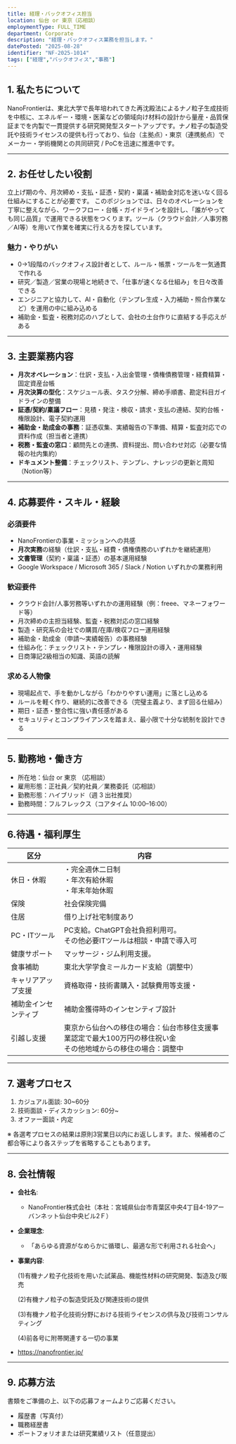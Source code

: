 ```yaml
---
title: 経理・バックオフィス担当
location: 仙台 or 東京（応相談）
employmentType: FULL_TIME
department: Corporate
description: "経理・バックオフィス業務を担当します。"
datePosted: "2025-08-28"
identifier: "NF-2025-1014"
tags: ["経理","バックオフィス","事務"]
---
```



## 1. 私たちについて

NanoFrontierは、東北大学で長年培われてきた再沈殿法によるナノ粒子生成技術を中核に、エネルギー・環境・医薬などの領域向け材料の設計から量産・品質保証までを内製で一貫提供する研究開発型スタートアップです。ナノ粒子の製造受託や技術ライセンスの提供も行っており、仙台（主拠点）・東京（連携拠点）でメーカー・学術機関との共同研究 / PoCを迅速に推進中です。

---

## 2. **お任せしたい役割**

立上げ期の今、月次締め・支払・証憑・契約・稟議・補助金対応を迷いなく回る仕組みにすることが必要です。
このポジションでは、日々のオペレーションを丁寧に整えながら、ワークフロー・台帳・ガイドラインを設計し、「誰がやっても同じ品質」で運用できる状態をつくります。ツール（クラウド会計／人事労務／AI等）を用いて作業を確実に行える方を探しています。

### 魅力・やりがい

- 0→1段階のバックオフィス設計者として、ルール・帳票・ツールを一気通貫で作れる
- 研究／製造／営業の現場と地続きで、「仕事が速くなる仕組み」を日々改善できる
- エンジニアと協力して、AI・自動化（テンプレ生成・入力補助・照合作業など）を運用の中に組み込める
- 補助金・監査・税務対応のハブとして、会社の土台作りに直結する手応えがある

---

## 3. 主要業務内容

- **月次オペレーション**：仕訳・支払・入出金管理・債権債務管理・経費精算・固定資産台帳
- **月次決算の型化**：スケジュール表、タスク分解、締め手順書、勘定科目ガイドラインの整備
- **証憑/契約/稟議フロー**：見積・発注・検収・請求・支払の連結、契約台帳・権限設計、電子契約運用
- **補助金・助成金の事務**：証憑収集、実績報告の下準備、精算・監査対応での資料作成（担当者と連携）
- **税務・監査の窓口**：顧問先との連携、資料提出、問い合わせ対応（必要な情報の社内集約）
- **ドキュメント整備**：チェックリスト、テンプレ、ナレッジの更新と周知（Notion等）

---

## 4. 応募要件・スキル・経験

### 必須要件

- NanoFrontierの事業・ミッションへの共感
- **月次実務**の経験（仕訳・支払・経費・債権債務のいずれかを継続運用）
- **文書管理**（契約・稟議・証憑）の基本運用経験
- Google Workspace / Microsoft 365 / Slack / Notion いずれかの業務利用

### 歓迎要件

- クラウド会計/人事労務等いずれかの運用経験（例：freee、マネーフォワード等）
- 月次締めの主担当経験、監査・税務対応の窓口経験
- 製造・研究系の会社での購買/在庫/検収フロー運用経験
- 補助金・助成金（申請～実績報告）の事務経験
- 仕組み化：チェックリスト・テンプレ・権限設計の導入・運用経験
- 日商簿記2級相当の知識、英語の読解

### 求める人物像

- 現場起点で、手を動かしながら「わかりやすい運用」に落とし込める
- ルールを軽く作り、継続的に改善できる（完璧主義より、まず回る仕組み）
- 期日・証憑・整合性に強い責任感がある
- セキュリティとコンプライアンスを踏まえ、最小限で十分な統制を設計できる

---

## 5. 勤務地・働き方

- 所在地：仙台 or 東京 （応相談）
- 雇用形態：正社員／契約社員／業務委託（応相談）
- 勤務形態：ハイブリッド（週 3 出社推奨）
- 勤務時間：フルフレックス（コアタイム 10:00–16:00）

---

## 6.待遇・福利厚生

| 区分 | 内容 |
| --- | --- |
| 休日・休暇 | ・完全週休二日制<br/>・年次有給休暇<br/>・年末年始休暇 |
| 保険 | 社会保険完備 |
| 住居 | 借り上げ社宅制度あり |
| PC・ITツール | PC支給。ChatGPT会社負担利用可。<br/>その他必要ITツールは相談・申請で導入可 |
| 健康サポート | マッサージ・ジム利用支援。 |
| 食事補助 | 東北大学学食ミールカード支給（調整中） |
| キャリアアップ支援 | 資格取得・技術書購入・試験費用等支援・ |
| 補助金インセンティブ | 補助金獲得時のインセンティブ設計 |
| 引越し支援 | 東京から仙台への移住の場合：仙台市移住支援事業認定で最大100万円の移住祝い金<br/>その他地域からの移住の場合：調整中 |

---

## 7. 選考プロセス

1. カジュアル面談: 30~60分
2. 技術面談・ディスカッション: 60分~
3. オファー面談・内定

※ 各選考プロセスの結果は原則3営業日以内にお返しします。また、候補者のご都合等により各ステップを省略することもあります。

---

## 8. 会社情報

- **会社名**:
    - NanoFrontier株式会社（本社：宮城県仙台市青葉区中央4丁目4-19アーバンネット仙台中央ビル2Ｆ）
- **企業理念**:
    - 「あらゆる資源がなめらかに循環し、最適な形で利用される社会へ」
- **事業内容**:
    
    (1)有機ナノ粒子化技術を用いた試薬品、機能性材料の研究開発、製造及び販売
    
    (2)有機ナノ粒子の製造受託及び関連技術の提供
    
    (3)有機ナノ粒子化技術分野における技術ライセンスの供与及び技術コンサルティング
    
    (4)前各号に附帯関連する一切の事業
    
- https://nanofrontier.jp/

---

## 9. 応募方法

書類をご準備の上、以下の応募フォームよりご応募ください。

- 履歴書（写真付）
- 職務経歴書
- ポートフォリオまたは研究業績リスト（任意提出）


